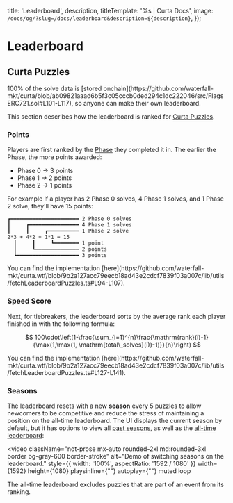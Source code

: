 


  title: 'Leaderboard',
  description,
  titleTemplate: '%s | Curta Docs',
  image: `/docs/og/?slug=/docs/leaderboard&description=${description}`,
});

# Leaderboard

<Description children={description} />

## Curta Puzzles

<Callout intent="neutral">
  100% of the solve data is [stored onchain](https://github.com/waterfall-mkt/curta/blob/ab09821aaad6b5f3c05cccb0ded294c1dc222046/src/FlagsERC721.sol#L101-L117), so anyone can make their own leaderboard.
</Callout>

This section describes how the leaderboard is ranked for [Curta Puzzles](/docs/puzzles/overview).

### Points

Players are first ranked by the [Phase](/docs/puzzles/overview#submission-period) they completed it in. The earlier the Phase, the more points awarded:

- Phase 0 <span className='text-gray-200'>-></span> 3 points
- Phase 1 <span className='text-gray-200'>-></span> 2 points
- Phase 2 <span className='text-gray-200'>-></span> 1 points

For example if a player has 2 Phase 0 solves, 4 Phase 1 solves, and 1 Phase 2 solve, they'll have 15 points:
```none showLineNumbers={false}
┏━━━━━━━━━━━━━━━━━━━━━━ 2 Phase 0 solves
┃     ┏━━━━━━━━━━━━━━━━ 4 Phase 1 solves
┃     ┃     ┏━━━━━━━━━━ 1 Phase 2 solve
2*3 + 4*2 + 1*1 = 15
  ┃     ┃     ┗━━━━━━━━ 1 point
  ┃     ┗━━━━━━━━━━━━━━ 2 points
  ┗━━━━━━━━━━━━━━━━━━━━ 3 points
```

<Callout intent="primary">
  You can find the implementation [here](https://github.com/waterfall-mkt/curta.wtf/blob/9b2a127acc79eecb18ad43e2cdcf7839f03a007c/lib/utils/fetchLeaderboardPuzzles.ts#L94-L107).
</Callout>

### Speed Score

Next, for tiebreakers, the leaderboard sorts by the average rank each player finished in with the following formula:

$$
100\cdot\left(1-\frac{\sum_{i=1}^{n}\frac{\mathrm{rank}(i)-1}{\max(1,\max(1, \mathrm{total\_solves}(i))-1)}}{n}\right)
$$

<Callout intent="primary">
  You can find the implementation [here](https://github.com/waterfall-mkt/curta.wtf/blob/9b2a127acc79eecb18ad43e2cdcf7839f03a007c/lib/utils/fetchLeaderboardPuzzles.ts#L127-L141).
</Callout>

### Seasons

The leaderboard resets with a new **season** every 5 puzzles to allow newcomers to be competitive and reduce the stress of maintaining a position on the all-time leaderboard. The UI displays the current season by default, but it has options to view all [past seasons](/leaderboard?puzzles-season=1), as well as the [all-time leaderboard](/leaderboard?puzzles-season=all):

<video
  className="not-prose mx-auto rounded-2xl md:rounded-3xl border bg-gray-600 border-stroke"
  alt="Demo of switching seasons on the leaderboard."
  style={{ width: '100%', aspectRatio: '1592 / 1080' }}
  width={1592}
  height={1080}
  playsinline={""}
  autoplay={""}
  muted
  loop
>
  <source src="/assets/leaderboard-seasons-3x.mp4" type="video/mp4" />
</video>

<Callout intent="primary">
  The all-time leaderboard excludes puzzles that are part of an event from its ranking.
</Callout>
